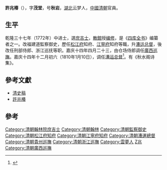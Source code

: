 '''許兆椿'''（{{bd|1748年||1814年|catIdx=X許}}），字'''茂堂'''，号'''秋岩'''，[[湖北|湖北]]云梦人，[[中國|中國]][[清朝|清朝]]官員。
==生平==
乾隆三十七年（1772年）中进士，選[[庶吉士|庶吉士]]，[[散館|散館]]授[[编修|编修]]，是《[[四库全书|四库全书]]》编纂者之一。改福建道監察御史，歷任[[松江府|松江府]]知府、[[江寧府|江寧府]]知府等職，升[[漕运总督|漕运总督]]，後改任刑部侍郎、浙江巡抚等职。嘉庆十四年四月二十三，由仓场侍郎调任[[廣西巡撫|廣西巡撫]]。嘉庆十四年十二月初六（1810年1月10日），调任[[漕运总督|漕运总督]]<ref>{{cite news|author=广西地方志|title=《广西通志 政府志 第一篇 晚清广西省政府及农民政权 第一章 政府机构》|url=http://www.gxdqw.com/bin/mse.exe?seachword=&K=a&A=15&rec=4&run=13|accessdate=2013-01-18|newspaper=广西地方志|archive-date=2013-10-14|archive-url=https://web.archive.org/web/20131014120404/http://www.gxdqw.com/bin/mse.exe?seachword=&K=a&A=15&rec=4&run=13|dead-url=yes}}</ref>。有《秋水阁诗集》。

==參考文獻==
*[[清史稿|清史稿]]
*[http://npmhost.npm.gov.tw/ttscgi2/ttsquery?0:0:npmauac:TM%3D%B3%5C 許兆椿]

==參考==
{{reflist}}
{{start box}}
{{s-off}}
{{s-before|[[馬慧裕|馬慧裕]]}}
{{s-title|[[漕運總督|漕運總督]]|1809年7月－1812年8月}}
{{s-after|[[阮元|阮元]]}}
{{succession box|[[恩長|恩長]]|[[錢楷|錢楷]]|清朝廣西巡撫|嘉庆十四年四月二十三 - 嘉庆十四年十二月初六<br /><small>1809年6月5日 - 1810年1月10日</small>}}
{{succession box|[[伊汤安|伊汤安]]|[[赵宜喜|赵宜喜]]|[[松江府|松江府]][[知府|知府]]|1794年－1796年}}
{{end box}}
{{清朝人物小作品}}
{{乾隆三十七年壬辰科殿試金榜}}
{{DEFAULTSORT:Xu許}}
[[Category:清朝翰林院庶吉士|Category:清朝翰林院庶吉士]]
[[Category:清朝翰林|Category:清朝翰林]]
[[Category:清朝監察御史|Category:清朝監察御史]]
[[Category:清朝松江府知府|Category:清朝松江府知府]]
[[Category:清朝江寧府知府|Category:清朝江寧府知府]]
[[Category:清朝漕運總督|Category:清朝漕運總督]]
[[Category:清朝貴州巡撫|Category:清朝貴州巡撫]]
[[Category:清朝浙江巡撫|Category:清朝浙江巡撫]]
[[Category:雲夢人|Category:雲夢人]]
[[Category:許姓|Z兆]]
[[Category:清朝廣西巡撫|Category:清朝廣西巡撫]]
